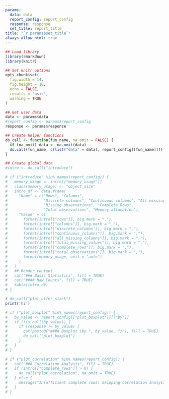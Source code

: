 ```yaml
---
params:
  data: data
  report_config: report_config
  response: response
  set_title: report_title
title: "`r params$set_title`"
always_allow_html: true
---
```

  
```r
## Load library
library(rmarkdown)
library(knitr)

## Set knitr options
opts_chunk$set(
  fig.width = 14,
  fig.height = 10,
  echo = FALSE,
  results = "asis",
  warning = TRUE
)

## Get user data
data <- params$data
#report_config <- params$report_config
response <- params$response

## Create helper functions
do_call <- function(fun_name, na_omit = FALSE) {
  if (na_omit) data <- na.omit(data)
  do.call(fun_name, c(list("data" = data), report_config[[fun_name]]))
}

## Create global data
#intro <- do_call("introduce")

```

```r
# if ("introduce" %in% names(report_config)) {
#   memory_usage <- intro[["memory_usage"]]
#   class(memory_usage) <- "object_size"
#   intro_df <- data.frame(
#     "Name" = c("Rows", "Columns",
#                "Discrete columns", "Continuous columns", "All missing columns",
#                "Missing observations", "Complete Rows",
#                "Total observations", "Memory allocation"),
#     "Value" = c(
#       format(intro[["rows"]], big.mark = ","),
#       format(intro[["columns"]], big.mark = ","),
#       format(intro[["discrete_columns"]], big.mark = ","),
#       format(intro[["continuous_columns"]], big.mark = ","),
#       format(intro[["all_missing_columns"]], big.mark = ","),
#       format(intro[["total_missing_values"]], big.mark = ","),
#       format(intro[["complete_rows"]], big.mark = ","),
#       format(intro[["total_observations"]], big.mark = ","),
#       format(memory_usage, unit = "auto")
#     )
#   )
#   ## Render content
#   cat("### Basic Statistics", fill = TRUE)
#   cat("#### Raw Counts", fill = TRUE)
#   kable(intro_df)
# }
```

```r
# do_call("plot_offer_stack")
print('hi')
```


```r
# if ("plot_boxplot" %in% names(report_config)) {
#   by_value <- report_config[["plot_boxplot"]][["by"]]
#   if (!is.null(by_value)) {
#     if (response != by_value) {
#       cat(paste0("#### Boxplot (by ", by_value, ")"), fill = TRUE)
#       do_call("plot_boxplot")
#     }
#   }
# }
```

```r
# if ("plot_correlation" %in% names(report_config)) {
#   cat("### Correlation Analysis", fill = TRUE)
#   if (intro[["complete_rows"]] > 0) {
#     do_call("plot_correlation", na_omit = TRUE)
#   } else {
#     message("Insufficient complete rows! Skipping correlation analysis.")
#   }
# }
```



